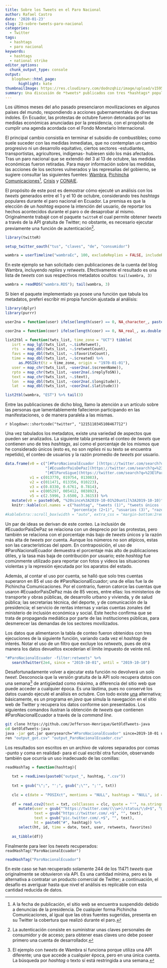 ```yaml
---
title: Sobre los Tweets en el Paro Nacional
author: Rafael Castro
date: '2020-01-23'
slug: 23-sobre-tweets-paro-nacional
categories:
  - Twitter
tags:
  - hashtags
  - paro nacional
keywords:
  - hashtags
  - national strike
editor_options: 
  chunk_output_type: console
output:
   blogdown::html_page:
      highlight: kate
thumbnailImage: https://res.cloudinary.com/dodnzqhiz/image/upload/v1595302847/2020post/cacerolazo_ndaaxl.jpg
summary: Una discusión de *tweets* publicados con tres *hashtags* populares durante el paro de octubre en Ecuador, y del inconveniente para recuperar esos datos hoy en día.
---
```


Los últimos meses del año pasado presenciaron movilizaciones en algunos países del mundo, respondiendo a acciones gubernamentales de diversas índoles. En Ecuador, las protestas de octubre fueron detonadas por las medidas económicas anunciadas por la presidencia, con el propósito de cumplir una agenda acordada con el Fondo Monetario Internacional.

El principal cambio consistía en terminar el subsidio de combustibles; como suele suceder con las medidas inmediatas, que no contemplan un cambio progresivo ni un desarrollo equitativo, ciertos sectores -estudiantes, transportistas, agricultores, indígenas- hubiesen sido los más afectados. Tras un paro nacional que se extendió del 3 al 13 de octubre, las medidas económicas fueron retiradas. Para mayor información sobre las medidas, las acciones de los sectores vulnerados y las represalias del gobierno, se sugiere consultar las siguientes fuentes: [Wambra](https://wambra.ec/la-protesta-indigena-y-popular-que-levanto-a-ecuador/), [Pichincha Comunicaciones](http://www.pichinchacomunicaciones.com.ec/federaciones-de-transporte-del-pais-paralizaran-actividades-si-gobierno-no-deroga-decreto/)^[A la fecha de publicación, el sitio web se encuentra suspendido debido a denuncias de la presidencia. De cualquier forma Pichincha Comunicaciones, al igual que las otras fuentes sugeridas, presenta en su Twitter la cobertura que realizó durante el paro.], [Crisis](https://www.revistacrisis.com/coyuntura/apuntes-sobre-el-triunfo-popular-de-octubre/) y [CONAIE](https://conaie.org/2019/10/09/septimo-dia-de-movilizacion-nacional-del-movimiento-indigena/).

El propósito de este post es demostrar cómo ejecuté un análisis con los *tweets* generados entre el 1 y el 10 de octubre, considerando tres *hashtags* populares durante el paro nacional en Ecuador. La premisa es que la elección de un *hashtag* expone la intención del usuario, de reportar los hechos acontecidos durante el paro o de desaprobar al mismo. Originalmente trabajé con el paquete `twitteR` el cual permite obtener *tweets* a través de la API gratuita de Twitter; no obstante, es necesario ejecutar previamente una función de autenticación^[La autenticación consiste en suministrar unas claves personales de consumidor y de acceso; para obtener esas claves uno debe poseer primero una cuenta de desarrollador.].

```r
library(twitteR)

setup_twitter_oauth("tus", "claves", "de", "consumidor")

wambra = userTimeline("wambraEc", 100, excludeReplies = FALSE, includeRts = TRUE)
```

En este ejemplo se han solicitado cien publicaciones de la cuenta del blog Wambra, incluyendo *replies* y *retweets*. Efectivamente el resultado es una lista de *tweets* con sus respectivos metadatos ocultos: `tail(wambra, 3)`

```r
wambra = readRDS("wambra.RDS"); tail(wambra, 3)
```

Si bien el paquete implementado ya posee una función que tabula los metadatos, preferí escribir mi propia función ajustada al análisis:

```r
library(dplyr)
library(purrr)

user2na = function(user) ifelse(length(user) == 0, NA_character_, paste0("@", user))

coor2na = function(coor) ifelse(length(coor) == 0, NA_real_, as.double(coor))

list2tbl = function(twts_list, time_zone = "UCT") tibble(
   isrt = map_lgl(twts_list, ~.$isRetweet),
   rts  = map_dbl(twts_list, ~.$retweetCount),
   favs = map_dbl(twts_list, ~.$favoriteCount),
   time = map_dbl(twts_list, ~.$created) %>%
      as.POSIXct(tz = time_zone, origin = "1970-01-01"),
   user = map_chr(twts_list, ~user2na(.$screenName)),
   rpto = map_chr(twts_list, ~user2na(.$replyToSN)),
   text = map_chr(twts_list, ~.$text),
   lon  = map_dbl(twts_list, ~coor2na(.$longitude)),
   lat  = map_dbl(twts_list, ~coor2na(.$latitude)))

list2tbl(wambra, "EST") %>% tail(3)
```

Entre las publicaciones de dicho blog, llamo la atención a un artículo sobre las personas que lamentablemente fallecieron participando en las manifestaciones, o de manera paralela a las mismas.

`r blogdown::shortcode("twitter", "1215110345108467712")`

Una vez tabulados los metadatos, existe una variedad de aspectos que pueden ser analizados. La siguiente tabla presenta el conteo de *tweets* que contienen uno de tres *hashtags*, así como el porcentaje de los mismos que he considerado únicos (esto es, no son *replies* ni su texto se encuentra repetido), el conteo de usuarios y la razón promedio de *tweets* por usuario.

```r
data.frame(v0 = c("[#ParoNacionalEcuador ](https://twitter.com/search?q=%23ParoNacionalEcuador",
                  "[#EcuadorPaisDePaz](https://twitter.com/search?q=%23EcuadorPaisDePaz",
                  "[#ElParoSigue](https://twitter.com/search?q=%23ElParoSigue"),
           v1 = c(013770, 019754, 013083),
           v2 = c(011471, 013356, 010223),
           v3 = c(0.8330, 0.6761, 0.7814),
           v4 = c(005297, 005412, 003892),
           v5 = c(2.5996, 3.6500, 3.3615)) %>%
   mutate(v0 = paste0(v0, "%20since%3A2019-10-01%20until%3A2019-10-10)")) %>%
   knitr::kable(col.names = c("hashtag", "tweets (1)", "tweets únicos (2)",
                              "porcentaje (2÷1)", "usuarios (3)", "razón (1÷3)"))
#kableExtra::scroll_box(width = "auto", extra_css = "margin-bottom:2rem;")
```

Un par de ideas se derivan de este conteo. La inclusión de #EcuadorPaisDePaz se relaciona con un desprecio por las protestas, pero también se relaciona con el porcentaje más bajo de *tweets* únicos y la razón más alta de *tweets* por cuenta. Aunque los números no son atípicos, estas son las características del *spam*. En contraposición, el uso de #ParoNacionalEcuador demuestra el porcentaje más alto de publicaciones útiles, y la tasa más baja de contribución por usuario; este *hashtag* fue comúnmente utilizado para reportar con fotos y videos las situaciones violentas y la represión ejecutada por los aparatos del estado.

Además, al contar el uso por cuenta, se halló que solo tres cuentas superaron en 85 el uso de #ParoNacionalEcuador; una de ellas fue la de Pichincha Comunicaciones. Por el contrario, fueron catorce las cuentas que usaron #EcuadorPaisDePaz más de 85 veces, entre ellas: los ministerios de transporte y obras públicas, de desarrollo urbano y vivienda, y de salud pública; las secretarias técnica, del deporte, y de comunicación de la presidencia; el servicio de rentas internas y varias cuentas zonales del ministerio de inclusión económica y social. Este hecho confirma que se trata de propaganda mediática por parte de las instituciones públicas, para desmerecer las demandas de los sectores movilizados.

Los datos que alimentaron la tabla de conteo fueron obtenidos con tres ejecuciones de la siguiente función, variando cada vez el *hashtag* de interés. Notar el uso de un filtro que excluye los *retweets*, pues de otra manera los datos devueltos excederían el límite impuesto de veinte mil.

```r
"#ParoNacionalEcuador -filter:retweets" %>%
   searchTwitter(2e4, since = "2019-10-01", until = "2019-10-10")
```

Desafortunadamente volver a ejecutar esta función no devolverá un solo *tweet*. Desconocía que la versión gratuita de la API solo recupera datos con una semana^[El ejemplo con *tweets* de Wambra sí funciona porque utiliza una API diferente; una que accede a cualquier época, pero en una única cuenta. La búsqueda por *hashtag* o texto sí está restringida a una semana.] de antigüedad como máximo, a diferencia del sitio web que puede acceder a cualquier época. Es una lástima, pues no conservé los datos cuando ejecuté el análisis en octubre. Con todo existe [una](https://github.com/Jefferson-Henrique/GetOldTweets-java) alternativa; básicamente, es un programa en *java* que simula la navegación en el sitio web de Twitter y recupera los datos conforme son presentados. Los siguientes comandos ilustran la obtención de *tweets* que contienen #ParoNacionalEcuador a través de la *command line*.

```bash
git clone https://github.com/Jefferson-Henrique/GetOldTweets-java
cd GetOldTweets-java
java -jar got.jar querysearch="#ParoNacionalEcuador" since=2019-10-01 until=2019-10-15
ren "output_got.csv" "output_ParoNacionalEcuador.csv"
```

Los resultados son escritos en un archivo de valores separados por comas -punto y coma en realidad- para el cual escribí otra función, observando también que ocurría un uso inadecuado de las comillas:

```r
readHashTag = function(hashtag){
   
   txt = readLines(paste0("output_", hashtag, ".csv"))
   
   txt = gsub("\";", "';", gsub(";\"", ";'", txt))
   
   clc = c(date = "POSIXct", mentions = "NULL", hashtags = "NULL", id = "character")
   
   df = read.csv2(text = txt, colClasses = clc, quote = "'", na.strings = "") %>%
      mutate(user = gsub("^https://twitter.com/(\\w+)/status/\\d+$", "@\\1", permalink),
             text = gsub("https://twitter.com/.+$", "", text),
             text = gsub("pic.twitter.com/.+$", "", text),
             ht = paste0("#", hashtag)) %>%
      select(ht, id, time = date, text, user, retweets, favorites)
   
   as_tibble(df)}
```

Finalmente para leer los *tweets* recuperados: `readHashTag("ParoNacionalEcuador")`

```r
readHashTag("ParoNacionalEcuador")
```

En este caso se han recuperado solamente 244 de los 11471 *tweets* que originalmente se obtuvieron vía API. Es una cantidad mínima, pero es la alternativa a contratar un producto comercial de Twitter; a continuación, el desafío es averiguar hasta que nivel el análisis es replicable con esta cantidad reducida de datos.
